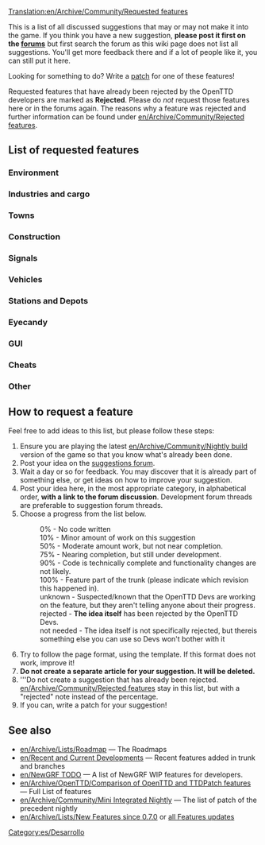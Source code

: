 [[Translation:en/Archive/Community/Requested features]]
{{es/Traducción|Requested features|0}}

This is a list of all discussed suggestions that may or may not make it into the game. If you think you have a new suggestion, '''please post it first on the [http://www.tt-forums.net/viewforum.php?f=32 forums]''' but first search the forum as this wiki page does not list all suggestions. You'll get more feedback there and if a lot of people like it, you can still put it here.

Looking for something to do?  Write a [[en/Development/Main Page|patch]] for one of these features!

Requested features that have already been rejected by the OpenTTD developers are marked as '''Rejected'''. Please do ''not'' request those features here or in the forums again. The reasons why a feature was rejected and further information can be found under [[en/Archive/Community/Rejected features]].

==List of requested features==

===Environment===
{{en/Rf header}}
{{en/Rf|All Climates World|0%|36764}}
{{en/Rf|Remove Trees|90%|49326|Latest version of patch is r20180}}
{{en/Rf|Trees growth reduced|90%|45502|Latest version of patch is r20180}}
{{en/Rf|Create Realistic Heightmap|50%|33956|Latest version of patch is r13922}}
{{en/Rf|[[en/Community/NewGRF/Day and Night Cycle]]|50%|36929|There is a night GRF for default TTD buildings}}
{{en/Rf|Grass on unused tracks|75%|32285|Latest version of patch is 1.0.0 RC1 (r19188)}}
{{en/Rf|Higher mountains in map|75%|40844|More than 15 height levels, Latest version of patch is r20202}}
{{en/Rf|Improved Timetable Management|75%|39276|Latest version of patch is r17628}}
{{en/Rf|Increase terraforming cost|not needed|8252|Use [[en/Manual/NewGRF]]}}
{{en/Rf|Larger map sizes|90%|33137|Larger than 2048x2048, Latest version of patch is r19615}}
{{en/Rf|More Map Settings (MMS)|50%|39899|Latest version of patch is r14439}}
{{en/Rf|New Title Screen|100%|42044|New title screen in the 1.0.x series}}
{{en/Rf|Seasons|50%|15487|Discontinued}}
{{en/Rf|Snow in temperate climate|50%|24574|Latest version of patch is r8642 (old!)}}
{{en/Rf|Tracking Viewport|75%|43473|Latest version of patch is r20082}}
{{en/Rf|Underwater levels|50%|31576|Visible or not, Latest version of patch is r11127}}
{{en/Rf|Weather|50%|24574|Latest version of patch is r4442 (V. old!)}}
{{en/Rf footer}}

===Industries and cargo===
{{en/Rf header}}
{{en/Rf|Changes to the Original Industries|not needed|37049|Use [[en/Manual/NewGRF]]}}
{{en/Rf|Industry budgets|50%|30898|Latest version of patch is r9775 (old!)}}
{{en/Rf|New Industry Closures|not needed|36653|Use [[en/Manual/NewGRF]]}}
{{en/Rf|[[en/Manual/Passenger and cargo distribution]]|90%|41992|Cargodest appears to be dead - Cargo Distribution is the way to go.}}
{{en/Rf footer}}

===Towns===
{{en/Rf header}}
{{en/Rf|Colour Town Ratings|75%|42598|Indicate Town Rating with colour in Title, latest version of patch is r18684}}
{{en/Rf|Limit town growth|50%|32083|Latest version of patch is r9894 (old!)}}
{{en/Rf|Maximum Town Size|75%|35219|Very similar to patch above, latest version of patch is r15815}}
{{en/Rf|Minimum Town Distance|75%|33625|Latest version of patch is r18656}}
{{en/Rf|New Town Grid|50%|40922|Latest version of patch is r15096}}
{{en/Rf footer}}

===Construction===
{{en/Rf header}}
{{en/Rf|Better statue placement|90%|49413|Latest version of patch is r20228}}
{{en/Rf|Copy and paste|10%|41259|Rejected only in its current form, latest version of patch is r14952}}
{{en/Rf|[[en/Archive/Community/Custom Bridgeheads]]|50%|20211|Implemented in TTDPatch, latest version of patch is r8038 (old!)}}
{{en/Rf|Diagonal clearing and leveling|75%|19311|Latest version of patch is r10684}}
{{en/Rf|Diagonal level crossings|50%|26584|4=Also see [http://www.tt-forums.net/viewtopic.php?t=26385 TTDPatch suggestion], latest version of patch is r5911 (V. old!)}}
{{en/Rf|Diagonal roads, tunnels, bridges|0%|7104|}}
{{en/Rf|Enhanced tunnels|0%|36661|}}
{{en/Rf|Limit flattening to sea level|10%|32295|4=Also see [http://www.tt-forums.net/viewtopic.php?t=32209 discussion], latest version of patch is r10018}}
{{en/Rf|Minimise autosignal gaps|75%|35443|{{en/Flyspray|3660}}; when dragging signals, enclose long obstacles to minimise gaps. Latest version of patch is r19316}}
{{en/Rf|Bridges between any land level|10%|43188|Probably 0% as the original coder was simply modifying the source}}
{{en/Rf|Non-instant construction|0%|32301|}}
{{en/Rf|Purchase land faster|75%|29495|Drag a box, latest version of patch is r19990}}
{{en/Rf|Realistic Level Crossing|not needed|39830|Use [[en/Manual/Signals]]}}
{{en/Rf|[[en/Shared Tracks]]|75%|34292|Latest version of patch is r12346.}}
{{en/Rf|[[en/HackaLittleBit/Under Water Tunnels|Underwater tunnels]]|75%|41775|Latest version of patch is r19518}}
{{en/Rf|Undo feature|rejected|38377|Makes the game too easy.}}
{{en/Rf|Unified Double Level crossing|50%|46091|Latest version of patch is r18359}}
{{en/Rf footer}}

===Signals===
{{en/Rf header}}
{{en/Rf|Long Reserve PBS Signal|50%|42675|LR PBS, latest version of patch is r16057}}
{{en/Rf|Priority Path Signal (PPS)|0%|40393|}}
{{en/Rf|Route markers|50%|30118|Latest version of patch is r15832}}
{{en/Rf|[[en/HackaLittleBit/Tunnel Signals|Signals in tunnels and on bridges]]|75%|41260|Latest version of patch is r20363}}
{{en/Rf|Traffic Lights|50%|36261|Traffic Signaling for Roads}}
{{en/Rf|Multi-Aspect Signals (MAS)|10%|45304|}}
{{en/Rf|Signal Extensions (SignalEx)|75%|45208|General support for complex signal extension (i.e., programmable)}}
{{en/Rf footer}}

===Vehicles===
{{en/Rf header}}
{{en/Rf|More diesel smoke|100%|19896|In trunk since r20376}}
{{en/Rf|Adjustable plane crash probability|10%|32202|}}
{{en/Rf|Better physics for all vehicles|75%|22995|}}
{{en/Rf|Better train acceleration|50%|31794|}}
{{en/Rf|Breakdowns for multi headed trains|75%|32160|}}
{{en/Rf|Disable Train Reverse when waiting for too long|50%|40024|}}
{{en/Rf|Easy conversion for different rail types|50%|31622|}}
{{en/Rf|Improved Breakdowns|50%|39518|}}
{{en/Rf|Plane landing queues|75%|15502|}}
{{en/Rf|Ship Distance|50%|42758|Maximum distance between ships}}
{{en/Rf footer}}

===Stations and Depots===
{{en/Rf header}}
{{en/Rf|Airports built by parts|0%|29914|4=Also see [http://www.tt-forums.net/viewtopic.php?t=27724 airports] thread.}}
{{en/Rf|City owned airports|0%|20093|}}
{{en/Rf|Close Stations|50%|33418|Possibility to close and re-open airports, possibly other stations too}}
{{en/Rf|Display station coverage|0%|32363|}}
{{en/Rf|[[en/Archive/Manual/Settings/Distant-join stations]]|100%|30960|{{en/Flyspray|2291}}; in trunk since r14919}}
{{en/Rf|Multi-track railway stations divided into platforms for improved train ordering|0%|46505|}}
{{en/Rf|Drive trough depots|50%|42312|Bidirectional depots}}
{{en/Rf|Infrastructure Sharing|75%|42254|}}
{{en/Rf|Long train depots|not needed|34574|Realistic depot (require multiplexing)}}
{{en/Rf|RV (Road Vehicle) Waypoints|0%|33179|One can use "go via" orders on drive through road stops instead since r12689}}
{{en/Rf|Sloped Stations|50%|41433|}}
{{en/Rf|Stations on bridges|0%|40606|}}
{{en/Rf|Trains through non-stop stations / Whistle boards|10%|38015|}}
{{en/Rf|Upgrade airports|90%|35867|4=Also see [http://www.tt-forums.net/viewtopic.php?t=28962 Replace Airport] thread}}
{{en/Rf footer}}

===Eyecandy===
{{en/Rf header}}
{{en/Rf|Completely shore|90%|34401|}}
{{en/Rf|NewObjects|unknown||Implemented in TTDPatch}}
{{en/Rf footer}}

===GUI===
{{en/Rf header}}
{{en/Rf|OpenTTD GUI Re-arrangement|50%|3826|Project Page: http://dev.openttdcoop.org/projects/openttd-gui}}
{{en/Rf|Advanced expenses column|10%|31455|}}
{{en/Rf|Better graphs|75%|31984|}}
{{en/Rf|Clean up patch options|10%|32191|}}
{{en/Rf|Configurable hotkeys|90%|38343|}}
{{en/Rf|[[en/Archive/Community/Font selection GUI]]|75%|29766|}}
{{en/Rf|Improvement for GUI toolbar|0%|40843|}}
{{en/Rf|Longer history of finances|50%|21079|}}
{{en/Rf|Multiplayer server list filtering|75%|43160|}}
{{en/Rf|New Chat Window|50%|40927|}}
{{en/Rf|New Station Building GUI|50%|41222|}}
{{en/Rf|New Station GUI|50%|40419|}}
{{en/Rf|NewGRF GUI Window 2|50%|35001|}}
{{en/Rf|Priority Path Order (PPO)|0%|40393|}}
{{en/Rf|Toggle Terrain on Minimap|90%|42257|}}
{{en/Rf footer}}

===Cheats===
{{en/Rf header}}
{{en/Rf|Local authority doesn't reject you|90%|30807|}}
{{en/Rf footer}}

===Other===
{{en/Rf header}}
{{en/Rf|Leasing|50%|49389}}
{{en/Rf|Adjustable day length|50%|42432}}
{{en/Rf|Alphabetized openttd.cfg|50%|32164|}}
{{en/Rf|Auto-download NewGrfs|rejected|32764|Use centralised [[en/Archive/Community/Content Service]] (BaNaNaS) instead.}}
{{en/Rf|Better save game naming convention|10%|32308}}
{{en/Rf|Built-in goals|0%|43698|}}
{{en/Rf|Code optimizations|50%|32319|4=Train collision detection is slow. Also see [http://www.tt-forums.net/viewtopic.php?t=27925 here] (in trunk since r10111) and [http://www.tt-forums.net/viewtopic.php?p=594775#594775 here]}}
{{en/Rf|Competitive Play|50%|42572|Head to head play}}
{{en/Rf|Draw on Map|0%|42784|Draw on the map plans before building it}}
{{en/Rf|Improved Loans|50%|36184|}}
{{en/Rf|Load/Save Company Info|50%|40457|Save information about companies and load it back}}
{{en/Rf|Minimum Town Distance|50%|33625}}
{{en/Rf|More Conditional Orders|50%|38317}}
{{en/Rf|Multicore support|rejected|37064|}}
{{en/Rf|New Sound Mixer|75%|37448|orudge}}
{{en/Rf|OpenGL Blitter|50%|38151|}}
{{en/Rf|[[en/TheJosh/Improved Shares|Real stock market]]|0%|31883|WIP TheJosh}}
{{en/Rf|Station/track templates|90%|25037|}}
{{en/Rf footer}}

==How to request a feature==
Feel free to add ideas to this list, but please follow these steps:

#Ensure you are playing the latest [[en/Archive/Community/Nightly build]] version of the game so that you know what's already been done.
#Post your idea on the [http://www.tt-forums.net/viewforum.php?f=32 suggestions forum].
#Wait a day or so for feedback. You may discover that it is already part of something else, or get ideas on how to improve your suggestion.
#Post your idea here, in the most appropriate category, in alphabetical order, '''with a link to the forum discussion'''.  Development forum threads are preferable to suggestion forum threads.
#Choose a progress from the list below.
#:0% - No code written
#:10% - Minor amount of work on this suggestion
#:50% - Moderate amount work, but not near completion.
#:75% - Nearing completion, but still under development.
#:90% - Code is technically complete and functionality changes are not likely.
#:100% - Feature part of the trunk (please indicate which revision this happened in).
#:unknown - Suspected/known that the OpenTTD Devs are working on the feature, but they aren't telling anyone about their progress.
#:rejected - '''The idea itself''' has been rejected by the OpenTTD Devs.
#:not needed - The idea itself is not specifically rejected, but thereis something else you can use so Devs won't bother with it
#Try to follow the page format, using the {{en/S|rf}} template.  If this format does not work, improve it!
#'''Do not create a separate article for your suggestion. It will be deleted.'''
#'''Do not create a suggestion that has already been rejected. [[en/Archive/Community/Rejected features]] stay in this list, but with a "rejected" note instead of the percentage.
#If you can, write a patch for your suggestion!

==See also==
* [[en/Archive/Lists/Roadmap]] &mdash; The Roadmaps
* [[en/Recent and Current Developments]] &mdash; Recent features added in trunk and branches
* [[en/NewGRF TODO]] &mdash; A list of NewGRF WIP features for developers.
* [[en/Archive/OpenTTD/Comparison of OpenTTD and TTDPatch features]] &mdash; Full List of features
* [[en/Archive/Community/Mini Integrated Nightly]] &mdash; The list of patch of the precedent nightly
* [[en/Archive/Lists/New Features since 0.7.0]] or [[:Category:en/New Features|all Features updates]]

[[Category:es/Desarrollo]]